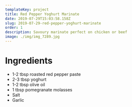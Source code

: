 ```yaml
---
templateKey: project
title: Red Pepper Yoghurt Marinate
date: 2019-07-29T15:03:58.158Z
slug: 2019-07-29-red-pepper-yoghurt-marinate
order: 1
description: Savoury marinate perfect on chicken or beef
image: ./img/img_7289.jpg
---
```


# Ingredients

- 1-2 tbsp roasted red pepper paste
- 2-3 tbsp yoghurt
- 1-2 tbsp olive oil
- 1 tbsp pomegranate molasses
- Salt
- Garlic
